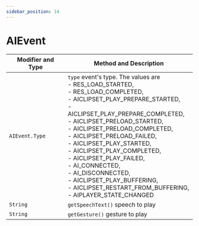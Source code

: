 ```yaml
---
sidebar_position: 14
---
```


# AIEvent

| Modifier and Type | Method and Description |
| ----------------- | ---------------------- |
| `AIEvent.Type`   |  `type` event's type. The values are <br/>- RES_LOAD_STARTED, <br/>- RES_LOAD_COMPLETED, <br/>- AICLIPSET_PLAY_PREPARE_STARTED, <br/>- AICLIPSET_PLAY_PREPARE_COMPLETED, <br/>- AICLIPSET_PRELOAD_STARTED, <br/>- AICLIPSET_PRELOAD_COMPLETED, <br/>- AICLIPSET_PRELOAD_FAILED, <br/>- AICLIPSET_PLAY_STARTED, <br/>- AICLIPSET_PLAY_COMPLETED, <br/>- AICLIPSET_PLAY_FAILED, <br/>- AI_CONNECTED, <br/>- AI_DISCONNECTED, <br/>- AICLIPSET_PLAY_BUFFERING, <br/>- AICLIPSET_RESTART_FROM_BUFFERING, <br/>- AIPLAYER_STATE_CHANGED |
| `String`   |  `getSpeechText()` speech to play  |
| `String`   |  `getGesture()` gesture to play  |

